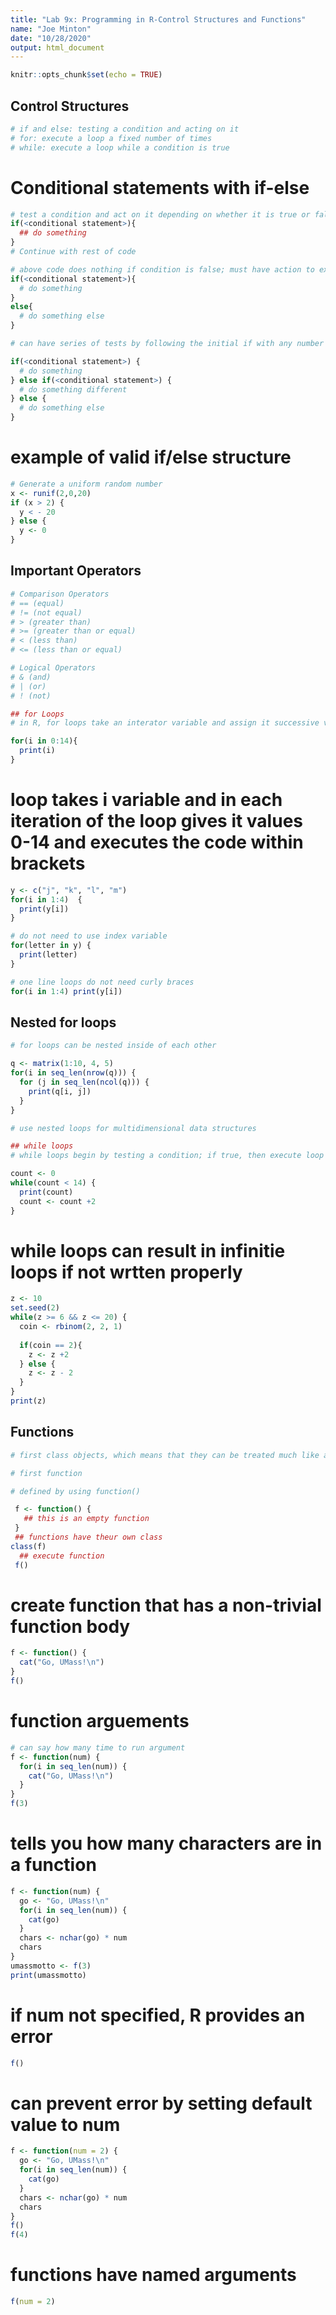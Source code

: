 ```yaml
---
title: "Lab 9x: Programming in R-Control Structures and Functions"
name: "Joe Minton"
date: "10/28/2020"
output: html_document
---
```


```r
knitr::opts_chunk$set(echo = TRUE)
```

## Control Structures
```r
# if and else: testing a condition and acting on it
# for: execute a loop a fixed number of times
# while: execute a loop while a condition is true
```

# Conditional statements with if-else
```r
# test a condition and act on it depending on whether it is true or false
if(<conditional statement>){
  ## do something
}
# Continue with rest of code
```

```r
# above code does nothing if condition is false; must have action to execute when condition is false, then you need an else clause
if(<conditional statement>){
  # do something
}
else{
  # do something else
}
```
```r
# can have series of tests by following the initial if with any number of else ifs

if(<conditional statement>) {
  # do something
} else if(<conditional statement>) {
  # do something different
} else {
  # do something else
}
```

# example of valid if/else structure
```r
# Generate a uniform random number
x <- runif(2,0,20)
if (x > 2) {
  y < - 20
} else {
  y <- 0
}
```

## Important Operators 
```r
# Comparison Operators
# == (equal)
# != (not equal)
# > (greater than)
# >= (greater than or equal)
# < (less than)
# <= (less than or equal)

# Logical Operators
# & (and)
# | (or)
# ! (not)

## for Loops
# in R, for loops take an interator variable and assign it successive values from a sequence or vector
```

```r
for(i in 0:14){
  print(i)
}
```
# loop takes i variable and in each iteration of the loop gives it values 0-14 and executes the code within brackets
```r
y <- c("j", "k", "l", "m")
for(i in 1:4)  {
  print(y[i])
}
```

```r
# do not need to use index variable
for(letter in y) {
  print(letter)
}
```

```r
# one line loops do not need curly braces
for(i in 1:4) print(y[i])
```

## Nested for loops
```r
# for loops can be nested inside of each other
```

```r
q <- matrix(1:10, 4, 5)
for(i in seq_len(nrow(q))) {
  for (j in seq_len(ncol(q))) {
    print(q[i, j])
  }
}
```

```r
# use nested loops for multidimensional data structures

## while loops
# while loops begin by testing a condition; if true, then execute loop body; loops exits when condition is false
```

```r
count <- 0
while(count < 14) {
  print(count)
  count <- count +2 
}
```
# while loops can result in infinitie loops if not wrtten properly

```r
z <- 10
set.seed(2)
while(z >= 6 && z <= 20) {
  coin <- rbinom(2, 2, 1)
  
  if(coin == 2){
    z <- z +2
  } else {
    z <- z - 2
  }
}
print(z)
```

## Functions
```r
# first class objects, which means that they can be treated much like any other R object

# first function
```

```r
# defined by using function()

 f <- function() {
   ## this is an empty function
 }
 ## functions have theur own class
class(f)
  ## execute function
 f()
```

# create function that has a non-trivial function body
```r
f <- function() {
  cat("Go, UMass!\n")
}
f()
```

# function arguements
```r
# can say how many time to run argument
f <- function(num) {
  for(i in seq_len(num)) {
    cat("Go, UMass!\n")
  }
}
f(3)
```
# tells you how many characters are in a function
```r
f <- function(num) {
  go <- "Go, UMass!\n"
  for(i in seq_len(num)) {
    cat(go)
  }
  chars <- nchar(go) * num
  chars
}
umassmotto <- f(3)
print(umassmotto)
```
# if num not specified, R provides an error
```r
f()
```
# can prevent error by setting default value to num
```r
f <- function(num = 2) {
  go <- "Go, UMass!\n"
  for(i in seq_len(num)) {
    cat(go)
  }
  chars <- nchar(go) * num
  chars
}
f()
f(4)
```

# functions have named arguments
```r
f(num = 2)
```









